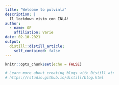 ```yaml
---
title: "Welcome to pulvinla"
description: |
  Il lockdown visto con INLA!
author:
  - name: GF
    affiliation: Varie
date: 02-10-2021
output:
  distill::distill_article:
    self_contained: false
---
```


```r
knitr::opts_chunk$set(echo = FALSE)

# Learn more about creating blogs with Distill at:
# https://rstudio.github.io/distill/blog.html

```



